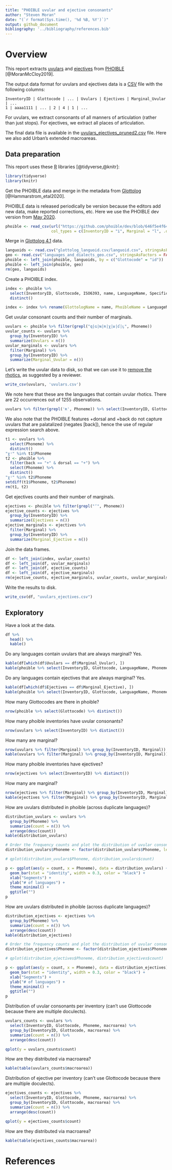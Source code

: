 ```yaml
---
title: "PHOIBLE uvular and ejective consonants"
author: "Steven Moran"
date: "(`r format(Sys.time(), '%d %B, %Y')`)"
output: github_document
bibliography: '../bibliography/references.bib'
---
```


# Overview

This report extracts [uvulars](https://en.wikipedia.org/wiki/Uvular_consonant) and [ejectives](https://en.wikipedia.org/wiki/Ejective_consonant) from [PHOIBLE](https://phoible.org/) [@MoranMcCloy2019].

The output data format for uvulars and ejectives data is a [CSV](https://en.wikipedia.org/wiki/Comma-separated_values) file with the following columns:

```
InventoryID | Glottocode | ... | Uvulars | Ejectives | Marginal_Uvular | ...
1 | aaaa1111 | ... | 2 | 4 | 1 | ...
```

For uvulars, we extract consonants of all manners of articulation (rather than just stops). For ejectives, we extract all places of articulation. 

The final data file is available in the [uvulars_ejectives_pruned2.csv](../Data/uvulars_ejectives_pruned2.csv) file. Here we also add Urban's extended macroareas.


## Data preparation

This report uses these [R](https://cran.r-project.org/) libraries [@tidyverse,@knitr]:

```r
library(tidyverse)
library(knitr)
```

Get the PHOIBLE data and merge in the metadata from [Glottolog](https://glottolog.org/) [@Hammarstrom_etal2020].

PHOIBLE data is released periodically be version because the editors add new data, make reported corrections, etc. Here we use the PHOIBLE dev version from [May 2020](https://github.com/phoible/dev/tree/646f5e4f64bfefb7868bf4a3b65bcd1da243976a).

```r
phoible <- read_csv(url("https://github.com/phoible/dev/blob/646f5e4f64bfefb7868bf4a3b65bcd1da243976a/data/phoible.csv?raw=true"), 
                    col_types = c(InventoryID = "i", Marginal = "l", .default = "c"))
```

Merge in [Glottolog 4.1](https://glottolog.org/meta/downloads) data.

```r
languoids <- read.csv("glottolog_languoid.csv/languoid.csv", stringsAsFactors = FALSE)
geo <- read.csv("languages_and_dialects_geo.csv", stringsAsFactors = FALSE)
phoible <- left_join(phoible, languoids, by = c("Glottocode" = "id"))
phoible <- left_join(phoible, geo)
rm(geo, languoids)
```

Create a PHOIBLE index.

```r
index <- phoible %>%
  select(InventoryID, Glottocode, ISO6393, name, LanguageName, SpecificDialect, Source, family_id, level, status, latitude, longitude, country_ids, macroarea) %>%
  distinct()

index <- index %>% rename(GlottologName = name, PhoibleName = LanguageName)
```

Get uvular consonant counts and their number of marginals.

```r
uvulars <- phoible %>% filter(grepl("q|ɢ|ɴ|ʀ|χ|ʁ|ʛ|ʟ̠", Phoneme))
uvular_counts <- uvulars %>%
  group_by(InventoryID) %>%
  summarize(Uvulars = n())
uvular_marginals <- uvulars %>%
  filter(Marginal) %>%
  group_by(InventoryID) %>%
  summarize(Marginal_Uvular = n())
```

Let's write the uvular data to disk, so that we can use it to [remove the rhotics](remove_uvular_rhotics.Rmd), as suggested by a reviewer.

```r
write_csv(uvulars, 'uvulars.csv')
```

We note here that these are the languages that contain uvular rhotics. There are 22 occurrences out of 1255 observations.

```r
uvulars %>% filter(grepl('ʀ', Phoneme)) %>% select(InventoryID, Glottocode, LanguageName, SpecificDialect, Phoneme, Allophones, Marginal) %>% kable()
```

We also note that the PHOIBLE features +dorsal and +back do not capture uvulars that are palatalized (negates [back]), hence the use of regular expression search above.

```r
t1 <- uvulars %>%
  select(Phoneme) %>%
  distinct()
"χʲ" %in% t1$Phoneme
t2 <- phoible %>%
  filter(back == "+" & dorsal == "+") %>%
  select(Phoneme) %>%
  distinct()
"χʲ" %in% t2$Phoneme
setdiff(t1$Phoneme, t2$Phoneme)
rm(t1, t2)
```

Get ejectives counts and their number of marginals.

```r
ejectives <- phoible %>% filter(grepl("ʼ", Phoneme))
ejective_counts <- ejectives %>%
  group_by(InventoryID) %>%
  summarize(Ejectives = n())
ejective_marginals <- ejectives %>%
  filter(Marginal) %>%
  group_by(InventoryID) %>%
  summarize(Marginal_Ejective = n())
```

Join the data frames.

```r
df <- left_join(index, uvular_counts)
df <- left_join(df, uvular_marginals)
df <- left_join(df, ejective_counts)
df <- left_join(df, ejective_marginals)
rm(ejective_counts, ejective_marginals, uvular_counts, uvular_marginals)
```

Write the results to disk.

```r
write_csv(df, "uvulars_ejectives.csv")
```

## Exploratory

Have a look at the data.

```r
df %>%
  head() %>%
  kable()
```

Do any languages contain uvulars that are always marginal? Yes.

```r
kable(df[which(df$Uvulars == df$Marginal_Uvular), ])
kable(phoible %>% select(InventoryID, Glottocode, LanguageName, Phoneme) %>% filter(InventoryID == 354) %>% filter(grepl("q|ɢ|ɴ|ʀ|χ|ʁ|ʛ|ʟ̠", Phoneme)))
```

Do any languages contain ejectives that are always marginal? Yes.

```r
kable(df[which(df$Ejectives == df$Marginal_Ejective), ])
kable(phoible %>% select(InventoryID, Glottocode, LanguageName, Phoneme) %>% filter(InventoryID == 1276) %>% filter(grepl("ʼ", Phoneme)))
```

How many Glottocodes are there in phoible?

```r
nrow(phoible %>% select(Glottocode) %>% distinct())
```

How many phoible inventories have uvular consonants?

```r
nrow(uvulars %>% select(InventoryID) %>% distinct())
```

How many are marginal?

```r
nrow(uvulars %>% filter(Marginal) %>% group_by(InventoryID, Marginal)) # 21 rows
kable(uvulars %>% filter(Marginal) %>% group_by(InventoryID, Marginal))
```

How many phoible inventories have ejectives?

```r
nrow(ejectives %>% select(InventoryID) %>% distinct())
```

How many are marginal?

```r
nrow(ejectives %>% filter(Marginal) %>% group_by(InventoryID, Marginal)) # 23 rows
kable(ejectives %>% filter(Marginal) %>% group_by(InventoryID, Marginal))
```

How are uvulars distributed in phoible (across duplicate languages)?

```r
distribution_uvulars <- uvulars %>%
  group_by(Phoneme) %>%
  summarize(count = n()) %>%
  arrange(desc(count))
kable(distribution_uvulars)

# Order the frequency counts and plot the distribution of uvular consonants in the sample
distribution_uvulars$Phoneme <- factor(distribution_uvulars$Phoneme, levels = distribution_uvulars$Phoneme[order(-distribution_uvulars$count)])

# qplot(distribution_uvulars$Phoneme, distribution_uvulars$count)

p <- ggplot(aes(y = count, x = Phoneme), data = distribution_uvulars) +
  geom_bar(stat = "identity", width = 0.3, color = "black") +
  xlab("Segments") +
  ylab("# of languages") +
  theme_minimal() +
  ggtitle("")
p
```

How are uvulars distributed in phoible (across duplicate languages)?

```r
distribution_ejectives <- ejectives %>%
  group_by(Phoneme) %>%
  summarize(count = n()) %>%
  arrange(desc(count))
kable(distribution_ejectives)

# Order the frequency counts and plot the distribution of uvular consonants in the sample
distribution_ejectives$Phoneme <- factor(distribution_ejectives$Phoneme, levels = distribution_ejectives$Phoneme[order(-distribution_ejectives$count)])

# qplot(distribution_ejectives$Phoneme, distribution_ejectives$count)

p <- ggplot(aes(y = count, x = Phoneme), data = distribution_ejectives) +
  geom_bar(stat = "identity", width = 0.3, color = "black") +
  xlab("Segments") +
  ylab("# of languages") +
  theme_minimal() +
  ggtitle("")
p
```

Distribution of uvular consonants per inventory (can't use Glottocode because there are multiple doculects).

```r
uvulars_counts <- uvulars %>%
  select(InventoryID, Glottocode, Phoneme, macroarea) %>%
  group_by(InventoryID, Glottocode, macroarea) %>%
  summarize(count = n()) %>%
  arrange(desc(count))

qplot(y = uvulars_counts$count)
```

How are they distributed via macroarea?

```r
kable(table(uvulars_counts$macroarea))
```

Distribution of ejective per inventory (can't use Glottocode because there are multiple doculects).

```r
ejectives_counts <- ejectives %>%
  select(InventoryID, Glottocode, Phoneme, macroarea) %>%
  group_by(InventoryID, Glottocode, macroarea) %>%
  summarize(count = n()) %>%
  arrange(desc(count))

qplot(y = ejectives_counts$count)
```

How are they distributed via macroarea?

```r
kable(table(ejectives_counts$macroarea))
```

# References
